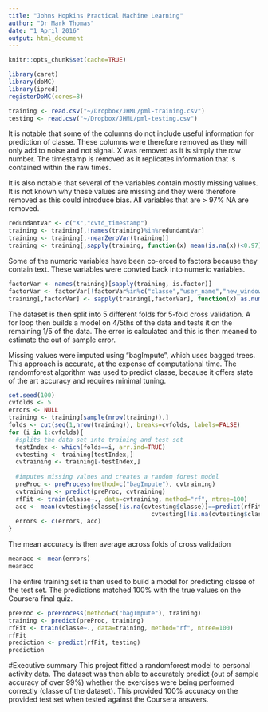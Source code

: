```yaml
---
title: "Johns Hopkins Practical Machine Learning"
author: "Dr Mark Thomas"
date: "1 April 2016"
output: html_document
---
```

```r
knitr::opts_chunk$set(cache=TRUE)
```
```r
library(caret)
library(doMC)
library(ipred)
registerDoMC(cores=8) 

training <- read.csv("~/Dropbox/JHML/pml-training.csv")
testing <- read.csv("~/Dropbox/JHML/pml-testing.csv")
```
It is notable that some of the columns do not include useful information for prediction of classe. These columns were therefore removed as they will only add to noise and not signal. X was removed as it is simply the row number. The timestamp is removed as it replicates information that is contained within the raw times.

It is also notable that several of the variables contain mostly missing values. It is not known why these values are missing and they were therefore removed as this could introduce bias. All variables that are > 97% NA are removed.
```r
redundantVar <- c("X","cvtd_timestamp")
training <- training[,!names(training)%in%redundantVar]
training <- training[,-nearZeroVar(training)]
training <- training[,sapply(training, function(x) mean(is.na(x))<0.97)]
```
Some of the numeric variables have been co-erced to factors because they contain text. These variables were convted back into numeric variables.
```r
factorVar <- names(training)[sapply(training, is.factor)]
factorVar <- factorVar[!factorVar%in%c("classe","user_name","new_window")]
training[,factorVar] <- sapply(training[,factorVar], function(x) as.numeric(as.character(x)))
```
The dataset is then split into 5 different folds for 5-fold cross validation. A for loop then builds a model on 4/5ths of the data and tests it on the remaining 1/5 of the data. The error is calculated and this is then meaned to estimate the out of sample error.

Missing values were imputed using "bagImpute", which uses bagged trees. This approach is accurate, at the expense of computational time. The randomforest algorithm was used to predict classe, because it offers state of the art accuracy and requires minimal tuning.
```r
set.seed(100)
cvfolds <- 5
errors <- NULL
training <- training[sample(nrow(training)),]
folds <- cut(seq(1,nrow(training)), breaks=cvfolds, labels=FALSE)
for (i in 1:cvfolds){
  #splits the data set into training and test set
  testIndex <- which(folds==i, arr.ind=TRUE)
  cvtesting <- training[testIndex,]
  cvtraining <- training[-testIndex,]
  
  #imputes missing values and creates a random forest model
  preProc <- preProcess(method=c("bagImpute"), cvtraining)
  cvtraining <- predict(preProc, cvtraining)
  rfFit <- train(classe~., data=cvtraining, method="rf", ntree=100)
  acc <- mean(cvtesting$classe[!is.na(cvtesting$classe)]==predict(rfFit, 
                                        cvtesting[!is.na(cvtesting$classe),]))
  errors <- c(errors, acc)
}
```
The mean accuracy is then average across folds of cross validation
```r
meanacc <- mean(errors)
meanacc
```
The entire training set is then used to build a model for predicting classe of the test set. The predictions matched 100% with the true values on the Coursera final quiz.
```r
preProc <- preProcess(method=c("bagImpute"), training)
training <- predict(preProc, training)
rfFit <- train(classe~., data=training, method="rf", ntree=100)
rfFit
prediction <- predict(rfFit, testing)
prediction
```
#Executive summary
This project fitted a randomforest model to personal activity data. The dataset was then able to accurately predict (out of sample accuracy of over 99%) whether the exercises were being performed correctly (classe of the dataset). This provided 100% accuracy on the provided test set when tested against the Coursera answers.